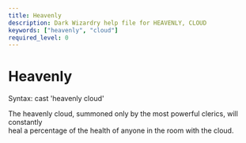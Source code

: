 ```yaml
---
title: Heavenly
description: Dark Wizardry help file for HEAVENLY, CLOUD
keywords: ["heavenly", "cloud"]
required_level: 0
---
```


# Heavenly

Syntax: cast 'heavenly cloud'  

The heavenly cloud, summoned only by the most powerful clerics, will constantly  
heal a percentage of the health of anyone in the room with the cloud.